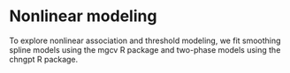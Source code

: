 # Nonlinear modeling

To explore nonlinear association and threshold modeling, we fit smoothing spline models using the mgcv R package and two-phase models using the chngpt R package.

\begin{figure}[H]
    \centering
    \includegraphics[width=1\textwidth]{`r pathCoRoutput`/marginalized_risks_gam_woplacebo_`r study_name`}
    \caption{Marginalized risk as functions of Day `r Day` markers (=s) among baseline seronegative vaccine recipients with 95\% bootstrap point-wise confidence bands as modeled by GAM with automatic smoothness estimation. The horizontal lines indicate the overall cumulative risk of the vaccine arm by Day \protect\input{`r pathCorcoxphOutput`/timepoints_cum_risk_`r study_name`} and its 95\% point-wise confidence interval. Histograms of the immunological markers in the vaccine arm are overlaid. lod = `r round(llods["bindSpike"],1)`, `r round(llods["bindRBD"],1)`, `r round(llods["pseudoneutid50"],1)`, `r round(llods["pseudoneutid80"],1)` for bAb Spike, bAb RBD, PsV nAb ID50, PsV nAb ID80, respectively.}
\end{figure}


\begin{figure}[H]
    \centering
    \includegraphics[width=1\textwidth]{`r pathCoRoutput`/marginalized_risks_gam_`r study_name`}
    \caption{Marginalized risk as functions of Day `r Day` markers (=s) among baseline seronegative vaccine recipients with 95\% bootstrap point-wise confidence bands as modeled by GAM with automatic smoothness estimation. The horizontal lines indicate the overall cumulative risk of the vaccine and placebo arms by Day \protect\input{`r pathCorcoxphOutput`/timepoints_cum_risk_`r study_name`} and its 95\% point-wise confidence interval. Histograms of the immunological markers in the vaccine arm are overlaid. lod = `r round(llods["bindSpike"],1)`, `r round(llods["bindRBD"],1)`, `r round(llods["pseudoneutid50"],1)`, `r round(llods["pseudoneutid80"],1)` for bAb Spike, bAb RBD, PsV nAb ID50, PsV nAb ID80, respectively.}
\end{figure}

